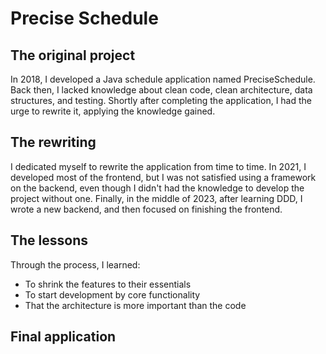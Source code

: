 # Precise Schedule

## The original project

In 2018, I developed a Java schedule application named PreciseSchedule. Back then, I lacked knowledge about clean code, clean architecture, data structures, and testing.
Shortly after completing the application, I had the urge to rewrite it, applying the knowledge gained.

## The rewriting

I dedicated myself to rewrite the application from time to time. In 2021, I developed most of the frontend, but I was not satisfied using a framework on the backend, even though I didn't had the knowledge to develop the project without one.
Finally, in the middle of 2023, after learning DDD, I wrote a new backend, and then focused on finishing the frontend.

## The lessons

Through the process, I learned:
 - To shrink the features to their essentials
 - To start development by core functionality
 - That the architecture is more important than the code

## Final application
